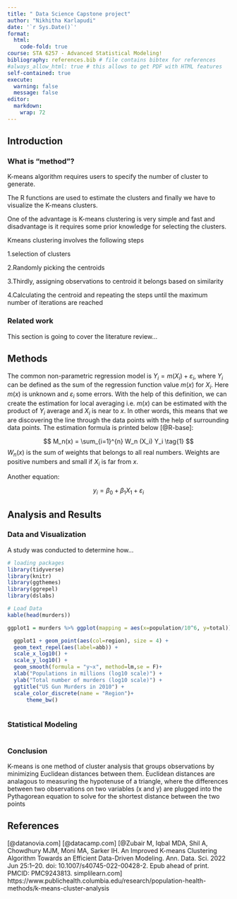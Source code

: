 ```yaml
---
title: " Data Science Capstone project"
author: "Nikhitha Karlapudi"
date: '`r Sys.Date()`'
format:
  html:
    code-fold: true
course: STA 6257 - Advanced Statistical Modeling!
bibliography: references.bib # file contains bibtex for references
#always_allow_html: true # this allows to get PDF with HTML features
self-contained: true
execute: 
  warning: false
  message: false
editor: 
  markdown: 
    wrap: 72
---
```


## Introduction

### What is "method"?

K-means algorithm requires users to specify the number of cluster to generate.

The R functions are used to estimate the clusters and finally we have to visualize the K-means clusters.

One of the advantage is K-means clustering is very simple and fast and disadvantage is it requires some prior knowledge for selecting the clusters.

Kmeans clustering involves the following steps

1.selection of clusters 

2.Randomly picking the centroids

3.Thirdly, assigning observations to centroid it belongs based on similarity

4.Calculating the centroid and repeating the steps until the maximum number of iterations are reached 

### Related work

This section is going to cover the literature review...

## Methods

The common non-parametric regression model is
$Y_i = m(X_i) + \varepsilon_i$, where $Y_i$ can be defined as the sum of
the regression function value $m(x)$ for $X_i$. Here $m(x)$ is unknown
and $\varepsilon_i$ some errors. With the help of this definition, we
can create the estimation for local averaging i.e. $m(x)$ can be
estimated with the product of $Y_i$ average and $X_i$ is near to $x$. In
other words, this means that we are discovering the line through the
data points with the help of surrounding data points. The estimation
formula is printed below [@R-base]:

$$
M_n(x) = \sum_{i=1}^{n} W_n (X_i) Y_i  \tag{1}
$$ $W_n(x)$ is the sum of weights that belongs to all real numbers.
Weights are positive numbers and small if $X_i$ is far from $x$.

Another equation:

$$
y_i = \beta_0 + \beta_1 X_1 +\varepsilon_i
$$

## Analysis and Results

### Data and Visualization

A study was conducted to determine how...

```r
# loading packages 
library(tidyverse)
library(knitr)
library(ggthemes)
library(ggrepel)
library(dslabs)
```

```r
# Load Data
kable(head(murders))

ggplot1 = murders %>% ggplot(mapping = aes(x=population/10^6, y=total)) 

  ggplot1 + geom_point(aes(col=region), size = 4) +
  geom_text_repel(aes(label=abb)) +
  scale_x_log10() +
  scale_y_log10() +
  geom_smooth(formula = "y~x", method=lm,se = F)+
  xlab("Populations in millions (log10 scale)") + 
  ylab("Total number of murders (log10 scale)") +
  ggtitle("US Gun Murders in 2010") +
  scale_color_discrete(name = "Region")+
      theme_bw()
  

```

### Statistical Modeling

```r

```

### Conclusion
K-means is one method of cluster analysis that groups observations by minimizing Euclidean distances between them. Euclidean distances are analagous to measuring the hypotenuse of a triangle, where the differences between two observations on two variables (x and y) are plugged into the Pythagorean equation to solve for the shortest distance between the two points

## References
  [@datanovia.com]
 [@datacamp.com]
[@Zubair M, Iqbal MDA, Shil A, Chowdhury MJM, Moni MA, Sarker IH. An Improved K-means Clustering Algorithm Towards an Efficient Data-Driven Modeling. Ann. Data. Sci. 2022 Jun 25:1–20. doi: 10.1007/s40745-022-00428-2. Epub ahead of print. PMCID: PMC9243813.
 simplilearn.com]
 https://www.publichealth.columbia.edu/research/population-health-methods/k-means-cluster-analysis
